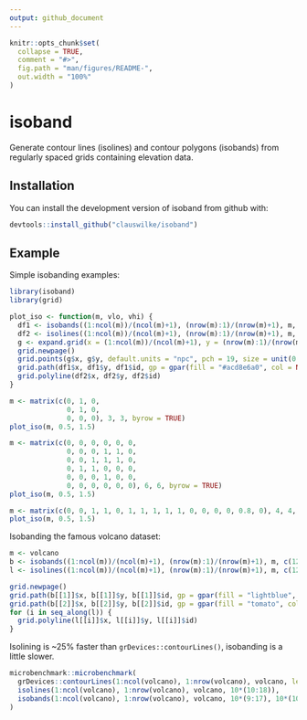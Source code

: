 ```yaml
---
output: github_document
---
```


<!-- README.md is generated from README.Rmd. Please edit that file -->

```r
knitr::opts_chunk$set(
  collapse = TRUE,
  comment = "#>",
  fig.path = "man/figures/README-",
  out.width = "100%"
)
```
# isoband

Generate contour lines (isolines) and contour polygons (isobands) from regularly spaced grids containing elevation data.
  
## Installation

You can install the development version of isoband from github with:

``` r
devtools::install_github("clauswilke/isoband")
```

## Example

Simple isobanding examples:
```r
library(isoband)
library(grid)

plot_iso <- function(m, vlo, vhi) {
  df1 <- isobands((1:ncol(m))/(ncol(m)+1), (nrow(m):1)/(nrow(m)+1), m, vlo, vhi)[[1]]
  df2 <- isolines((1:ncol(m))/(ncol(m)+1), (nrow(m):1)/(nrow(m)+1), m, vlo)[[1]]
  g <- expand.grid(x = (1:ncol(m))/(ncol(m)+1), y = (nrow(m):1)/(nrow(m)+1))
  grid.newpage()
  grid.points(g$x, g$y, default.units = "npc", pch = 19, size = unit(0.5, "char"))
  grid.path(df1$x, df1$y, df1$id, gp = gpar(fill = "#acd8e6a0", col = NA))
  grid.polyline(df2$x, df2$y, df2$id)
}

m <- matrix(c(0, 1, 0,
              0, 1, 0,
              0, 0, 0), 3, 3, byrow = TRUE)
plot_iso(m, 0.5, 1.5)

m <- matrix(c(0, 0, 0, 0, 0, 0,
              0, 0, 0, 1, 1, 0,
              0, 0, 1, 1, 1, 0,
              0, 1, 1, 0, 0, 0,
              0, 0, 0, 1, 0, 0,
              0, 0, 0, 0, 0, 0), 6, 6, byrow = TRUE)
plot_iso(m, 0.5, 1.5)

m <- matrix(c(0, 0, 1, 1, 0, 1, 1, 1, 1, 1, 0, 0, 0, 0, 0.8, 0), 4, 4, byrow = TRUE)
plot_iso(m, 0.5, 1.5)
```

Isobanding the famous volcano dataset:
```r
m <- volcano
b <- isobands((1:ncol(m))/(ncol(m)+1), (nrow(m):1)/(nrow(m)+1), m, c(120, 150), c(140, 152))
l <- isolines((1:ncol(m))/(ncol(m)+1), (nrow(m):1)/(nrow(m)+1), m, c(120, 140, 150, 152))

grid.newpage()
grid.path(b[[1]]$x, b[[1]]$y, b[[1]]$id, gp = gpar(fill = "lightblue", col = NA))
grid.path(b[[2]]$x, b[[2]]$y, b[[2]]$id, gp = gpar(fill = "tomato", col = NA))
for (i in seq_along(l)) {
  grid.polyline(l[[i]]$x, l[[i]]$y, l[[i]]$id)
}
```

Isolining is ~25% faster than `grDevices::contourLines()`, isobanding is a little slower.

```r
microbenchmark::microbenchmark(
  grDevices::contourLines(1:ncol(volcano), 1:nrow(volcano), volcano, levels = 10*(10:18)),
  isolines(1:ncol(volcano), 1:nrow(volcano), volcano, 10*(10:18)),
  isobands(1:ncol(volcano), 1:nrow(volcano), volcano, 10*(9:17), 10*(10:18))
)

```

